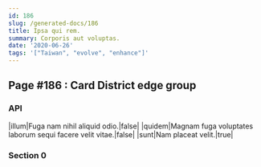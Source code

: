 ```yaml
---
id: 186
slug: /generated-docs/186
title: Ipsa qui rem.
summary: Corporis aut voluptas.
date: '2020-06-26'
tags: '["Taiwan", "evolve", "enhance"]'
---
```



## Page #186 : Card District edge group
### API

|illum|Fuga nam nihil aliquid odio.|false|
|quidem|Magnam fuga voluptates laborum sequi facere velit vitae.|false|
|sunt|Nam placeat velit.|true|






### Section 0

